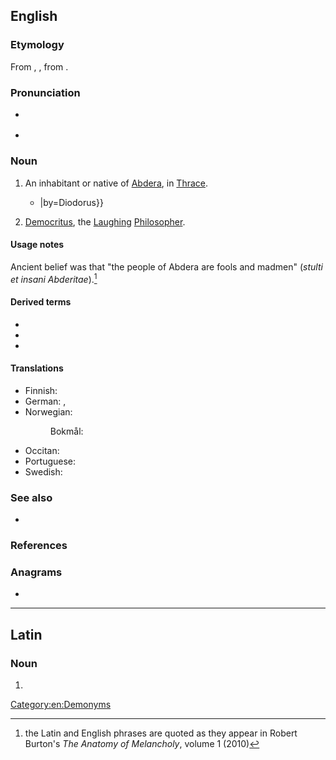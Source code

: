 ==English==

===Etymology===
From {{der|en|la|Abderita}}, {{m|la|Abderites}}, from {{der|en|grc|Ἀβδηρίτης}}.

===Pronunciation===
* {{a|US}} {{IPA|en|/ˈæb.dəˌɹaɪt/}}
* {{audio|en|LL-Q1860 (eng)-Vealhurl-Abderite.wav|Audio (UK)}}

===Noun===
{{en-noun}}

# An inhabitant or native of [[Abdera]], in [[Thrace]].
#: {{syn|en|Abderian}}
#* {{quote-book|en|year=1814|title=The Historical Library of Diodorus the Sicilian|type=translation|author=G. Booth|volume=2|chapter=4|page=27|passage=To that end they entered the borders of the '''Abderites''' in another part of Thrace, and wasted and spoiled the country {{...}}|by=Diodorus}}
# {{lb|en|‘the Abderite’}} [[Democritus]], the [[laughing|Laughing]] [[philosopher|Philosopher]].

====Usage notes====
Ancient belief was that "the people of Abdera are fools and madmen" (''stulti et insani Abderitae'').<ref>the Latin and English phrases are quoted as they appear in Robert Burton's ''The Anatomy of Melancholy'', volume 1 (2010)</ref>

====Derived terms====
* {{l|en|abderite}}
* {{l|en|abderitic}}
* {{l|en|abderitism}}

====Translations====
{{trans-top|native of Abdera, Thrace}}
* Finnish: {{t|fi|abderalainen}}
* German: {{t+|de|Abderit|m}}, {{t|de|Abderitin|f}}
* Norwegian:
*: Bokmål: {{t|nb|abderitt|m}}
{{trans-mid}}
* Occitan: {{t|oc|abderita}}
* Portuguese: {{t|pt|abderita|m|f}}
* Swedish: {{t+|sv|abderit|c}}
{{trans-bottom}}

[[Category:en:Demonyms]]

===See also===
* {{l|en|abderian}}

===References===
<references/>

===Anagrams===
* {{anagrams|en|a=abdeeirt|ebriated|rebaited|tire bead}}

----

==Latin==

===Noun===
{{la-noun-form|Abdērītē}}

# {{inflection of|la|Abdērītēs||abl//voc|s}}